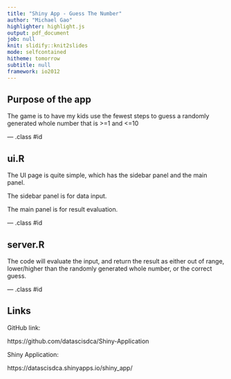 ```yaml
---
title: "Shiny App - Guess The Number"
author: "Michael Gao"
highlighter: highlight.js
output: pdf_document
job: null
knit: slidify::knit2slides
mode: selfcontained
hitheme: tomorrow
subtitle: null
framework: io2012
---
```


## Purpose of the app

The game is to have my kids use the fewest steps to guess a randomly generated whole number that is >=1 and <=10

--- .class #id 

## ui.R

The UI page is quite simple, which has the sidebar panel and the main panel.

The sidebar panel is for data input.

The main panel is for result evaluation.

--- .class #id 

## server.R

The code will evaluate the input, and return the result as either out of range, lower/higher than the randomly generated whole number, or the correct guess.

--- .class #id 

## Links

GitHub link:

https://github.com/datascisdca/Shiny-Application

Shiny Application:

https://datascisdca.shinyapps.io/shiny_app/

